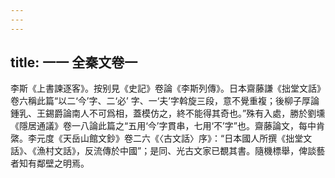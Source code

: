 ```yaml
---
---
---
```

title: 一一 全秦文卷一
---




李斯《上書諫逐客》。按别見《史記》卷論《李斯列傳》。日本齋藤謙《拙堂文話》卷六稱此篇“以二‘今’字、二‘必’ 字、一‘夫’字斡旋三段，意不覺重複；後柳子厚論鍾乳、王錫爵論南人不可爲相，蓋模仿之，終不能得其奇也。”殊有入處，勝於劉壎《隱居通議》卷一八論此篇之“五用‘今’字貫串，七用‘不’字”也。齋藤論文，每中肯綮。李元度《天岳山館文鈔》卷二六《〈古文話〉序》：“日本國人所撰《拙堂文話》、《漁村文話》，反流傳於中國”；是同、光古文家已覩其書。隨機標舉，俾談藝者知有鄰壁之明焉。